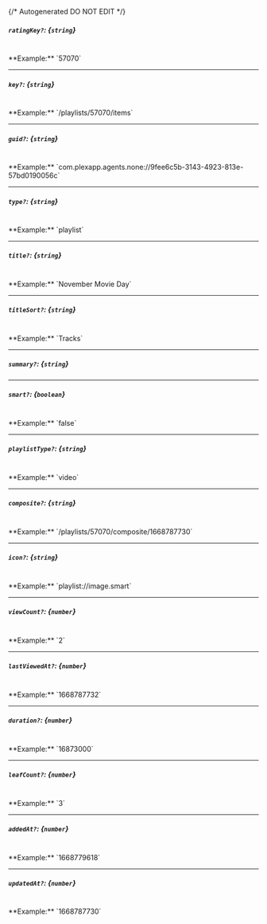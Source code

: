 {/* Autogenerated DO NOT EDIT  */}
##### `ratingKey?`: *{`string`}*
<br/>
**Example:** `57070`

---
##### `key?`: *{`string`}*
<br/>
**Example:** `/playlists/57070/items`

---
##### `guid?`: *{`string`}*
<br/>
**Example:** `com.plexapp.agents.none://9fee6c5b-3143-4923-813e-57bd0190056c`

---
##### `type?`: *{`string`}*
<br/>
**Example:** `playlist`

---
##### `title?`: *{`string`}*
<br/>
**Example:** `November Movie Day`

---
##### `titleSort?`: *{`string`}*
<br/>
**Example:** `Tracks`

---
##### `summary?`: *{`string`}*

---
##### `smart?`: *{`boolean`}*
<br/>
**Example:** `false`

---
##### `playlistType?`: *{`string`}*
<br/>
**Example:** `video`

---
##### `composite?`: *{`string`}*
<br/>
**Example:** `/playlists/57070/composite/1668787730`

---
##### `icon?`: *{`string`}*
<br/>
**Example:** `playlist://image.smart`

---
##### `viewCount?`: *{`number`}*
<br/>
**Example:** `2`

---
##### `lastViewedAt?`: *{`number`}*
<br/>
**Example:** `1668787732`

---
##### `duration?`: *{`number`}*
<br/>
**Example:** `16873000`

---
##### `leafCount?`: *{`number`}*
<br/>
**Example:** `3`

---
##### `addedAt?`: *{`number`}*
<br/>
**Example:** `1668779618`

---
##### `updatedAt?`: *{`number`}*
<br/>
**Example:** `1668787730`


